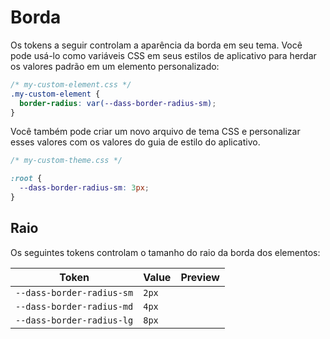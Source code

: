 
<Meta title="Guia de Estilo/Bordas" />

# Borda

Os tokens a seguir controlam a aparência da borda em seu tema. Você pode usá-lo como variáveis CSS em seus estilos de aplicativo para herdar os valores padrão em um elemento personalizado:

```css
/* my-custom-element.css */
.my-custom-element {
  border-radius: var(--dass-border-radius-sm);
}
```

Você também pode criar um novo arquivo de tema CSS e personalizar esses valores com os valores do guia de estilo do aplicativo.

```css
/* my-custom-theme.css */

:root {
  --dass-border-radius-sm: 3px;
}
```

## Raio

Os seguintes tokens controlam o tamanho do raio da borda dos elementos:

| Token                     | Value | Preview                                                    |
| ------------------------- | ----- | ---------------------------------------------------------- |
| `--dass-border-radius-sm` | `2px` | <span class='dass-sb-border dass-border-radius-sm'></span> |
| `--dass-border-radius-md` | `4px` | <span class='dass-sb-border dass-border-radius-md'></span> |
| `--dass-border-radius-lg` | `8px` | <span class='dass-sb-border dass-border-radius-lg'></span> |
